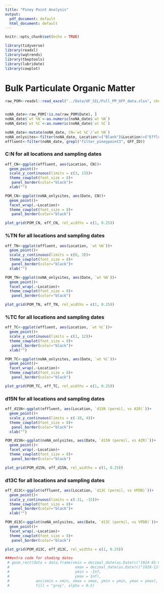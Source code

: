 ```yaml
---
title: "Piney Point Analysis"
output:
  pdf_document: default
  html_document: default
---
```


```r
knitr::opts_chunk$set(echo = TRUE)

library(tidyverse)
library(readxl)
library(wqtrends)
library(tbeptools)
library(lubridate)
library(cowplot)
```

# Bulk Particulate Organic Matter

```r
raw_POM<-readxl::read_excel("../Data/UF_SIL/Full_PP_GFF_data.xlsx", sheet = 1)


noNA_date<-raw_POM[!is.na(raw_POM$Date), ]  
noNA_date$`wt %N`<-as.numeric(noNA_date$`wt %N`)
noNA_date$`wt %C`<-as.numeric(noNA_date$`wt %C`)

noNA_date<-mutate(noNA_date, CN=`wt %C`/`wt %N`)
noNA_onlysites<-filter(noNA_date, Location!=("Blank")&Location!=("Effluent"))
effluent<-filter(noNA_date, grepl("filter_pineypoint3", GFF_ID))


```

### C:N for all locations and sampling dates
```r

eff_CN<-ggplot(effluent, aes(Location, CN))+
  geom_point()+
  scale_y_continuous(limits = c(3, 13))+
  theme_cowplot(font_size = 8)+
   panel_border(color="black")+
  xlab("")

POM_CN<-ggplot(noNA_onlysites, aes(Date, CN))+
  geom_point()+
  facet_wrap(.~Location)+
  theme_cowplot(font_size = 8)+
   panel_border(color="black")

plot_grid(POM_CN, eff_CN, rel_widths = c(1, 0.25))
```

### %TN for all locations and sampling dates
```r

eff_TN<-ggplot(effluent, aes(Location, `wt %N`))+
  geom_point()+
  scale_y_continuous(limits = c(0, 3))+
  theme_cowplot(font_size = 8)+
   panel_border(color="black")+
  xlab("")

POM_TN<-ggplot(noNA_onlysites, aes(Date, `wt %N`))+
  geom_point()+
  facet_wrap(.~Location)+
  theme_cowplot(font_size = 8)+
   panel_border(color="black")

plot_grid(POM_TN, eff_TN, rel_widths = c(1, 0.25))
```

### %TC for all locations and sampling dates
```r

eff_TC<-ggplot(effluent, aes(Location, `wt %C`))+
  geom_point()+
  scale_y_continuous(limits = c(1, 12))+
  theme_cowplot(font_size = 8)+
   panel_border(color="black")+
  xlab("")

POM_TC<-ggplot(noNA_onlysites, aes(Date, `wt %C`))+
  geom_point()+
  facet_wrap(.~Location)+
  theme_cowplot(font_size = 8)+
   panel_border(color="black")

plot_grid(POM_TC, eff_TC, rel_widths = c(1, 0.25))
```

### d15N for all locations and sampling dates
```r

eff_d15N<-ggplot(effluent, aes(Location, `d15N (permil, vs AIR)`))+
  geom_point()+
  scale_y_continuous(limits = c(-18, 4))+
  theme_cowplot(font_size = 8)+
   panel_border(color="black")+
  xlab("")

POM_d15N<-ggplot(noNA_onlysites, aes(Date, `d15N (permil, vs AIR)`))+
  geom_point()+
  facet_wrap(.~Location)+
  theme_cowplot(font_size = 8)+
   panel_border(color="black")

plot_grid(POM_d15N, eff_d15N, rel_widths = c(1, 0.25))
```

### d13C for all locations and sampling dates
```r
eff_d13C<-ggplot(effluent, aes(Location, `d13C (permil, vs VPDB)`))+
  geom_point()+
  scale_y_continuous(limits = c(-31, -15))+
  theme_cowplot(font_size = 8)+
   panel_border(color="black")+
  xlab("")

POM_d13C<-ggplot(noNA_onlysites, aes(Date, `d13C (permil, vs VPDB)`))+
  geom_point()+
  facet_wrap(.~Location)+
  theme_cowplot(font_size = 8)+
   panel_border(color="black")

plot_grid(POM_d13C, eff_d13C, rel_widths = c(1, 0.25))
```


```r
###extra code for shading dates
 # geom_rect(data = data.frame(xmin = decimal_date(as.Date(c("1924-01-01"))),
 #                              xmax = decimal_date(as.Date(c("1928-12-31"))),
 #                              ymin = -Inf,
 #                              ymax = Inf),
 #            aes(xmin = xmin, xmax = xmax, ymin = ymin, ymax = ymax),
 #            fill = "grey", alpha = 0.5)

```

```r

```

